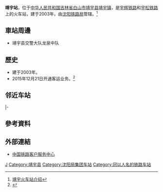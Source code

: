 {{Expand|time=2016-09-08T03:18:54+00:00}}
{{Infobox China railway station
|车站名称 = 靖宇站
|图片 = 
|图片介绍 = 
|其他名称 = 
|车站拼音 = Jingyu
|英文名称 = Jingyu Railway Station
|车站代码 = 64606
|电报码 = JYL
|拼音码 = JYU
|车站位置 = [[吉林省|吉林省]][[白山市|白山市]][[靖宇县|靖宇县]][[靖宇镇|靖宇镇]]
|坐标 = {{coord|42.394564|N|126.772129|E|display=inline,title}}
|归属 = [[沈阳铁路局|沈阳铁路局]][[梅河口车务段|梅河口车务段]]
|线路 = [[宇辉铁路|宇辉铁路]]、[[宇松铁路|宇松铁路]]
|车站等级 =[[三等站_(中铁)|三等站]]
|使用状态 = 
|月台数目 = 
|股道数目 = 
}}
'''靖宇站'''，位于[[中华人民共和国|中华人民共和国]][[吉林省|吉林省]][[白山市|白山市]][[靖宇县|靖宇县]][[靖宇镇|靖宇镇]]，是[[宇辉铁路|宇辉铁路]]和[[宇松铁路|宇松铁路]]上的火车站，建于2003年，由[[沈阳铁路局|沈阳铁路局]]管辖。<ref>[http://search.huochepiao.com/huochezhan/jieshao/4276.htm 靖宇火车站介绍]</ref>

==車站周邊==
* 靖宇县交警大队龙泉中队

==歷史==
* 建于2003年。
* 2015年12月21日开通客运业务。<ref>{{cite news|author=李凭|url=http://fushun.nen.com.cn/system/2015/12/14/018709661.shtml|title=抚顺北站沈阳至白河间旅客列车延伸至靖宇|publisher=东北新闻网|date=2015-12-14|accessdate=2016-09-17}}</ref>

== 邻近车站 ==
{{start rail box|[[File:China_Railways.svg|16px]] [[中国铁路|中国铁路]]}}
{{s-inop|[[龙泉镇站|龙泉镇站]]|{{站|	辉南}}方向}}
{{s-line|[[宇辉铁路|宇辉铁路]]<br />靖宇站}}
{{terminus}}
|-
{{terminus}}
{{s-line|[[宇松铁路|宇松铁路]]<br />靖宇站}}
{{s-inop|[[三道湖站|三道湖站]]|{{站|	松江河}}方向}}
{{end box}}

==參考資料==
{{reflist}}

==外部連結==
* [http://www.12306.cn/mormhweb/ 中国铁路客户服务中心] {{Wayback|url=http://www.12306.cn/mormhweb/ |date=20180205163941 }}

{{China-rail-stub}}
{{宇辉铁路}}
{{宇松铁路}}
[[Category:白山市铁路车站|J]]
[[Category:靖宇县|Category:靖宇县]]
[[Category:沈阳局集团车站|Category:沈阳局集团车站]]
[[Category:冠以人名的铁路车站|Category:冠以人名的铁路车站]]